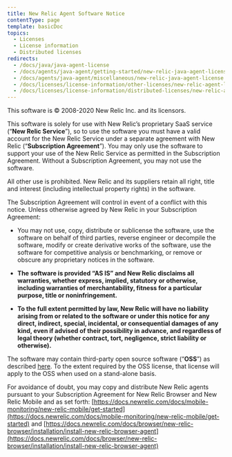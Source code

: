 ```yaml
---
title: New Relic Agent Software Notice
contentType: page
template: basicDoc
topics:
  - Licenses
  - License information
  - Distributed licenses
redirects:
  - /docs/java/java-agent-license
  - /docs/agents/java-agent/getting-started/new-relic-java-agent-license
  - /docs/agents/java-agent/miscellaneous/new-relic-java-agent-license
  - /docs/licenses/license-information/other-licenses/new-relic-agent-license
  - /docs/licenses/license-information/distributed-licenses/new-relic-agent-license
---
```


This software is © 2008-2020 New Relic Inc. and its licensors.

This software is solely for use with New Relic’s proprietary SaaS service (“**New Relic Service**”), so to use the software you must have a valid account for the New Relic Service under a separate agreement with New Relic (“**Subscription Agreement**”). You may only use the software to support your use of the New Relic Service as permitted in the Subscription Agreement. Without a Subscription Agreement, you may not use the software.

All other use is prohibited. New Relic and its suppliers retain all right, title and interest (including intellectual property rights) in the software.

The Subscription Agreement will control in event of a conflict with this notice. Unless otherwise agreed by New Relic in your Subscription Agreement:

* You may not use, copy, distribute or sublicense the software, use the software on behalf of third parties, reverse engineer or decompile the software, modify or create derivative works of the software, use the software for competitive analysis or benchmarking, or remove or obscure any proprietary notices in the software.

* **The software is provided “AS IS” and New Relic disclaims all warranties, whether express, implied, statutory or otherwise, including warranties of merchantability, fitness for a particular purpose, title or noninfringement.**

* **To the full extent permitted by law, New Relic will have no liability arising from or related to the software or under this notice for any direct, indirect, special, incidental, or consequential damages of any kind, even if advised of their possibility in advance, and regardless of legal theory (whether contract, tort, negligence, strict liability or otherwise).**

The software may contain third-party open source software (“**OSS**”) as described [here](https://docs.newrelic.com/docs/licenses/product-or-service-licenses). To the extent required by the OSS license, that license will apply to the OSS when used on a stand-alone basis.

For avoidance of doubt, you may copy and distribute New Relic agents pursuant to your Subscription Agreement for New Relic Browser and New Relic Mobile and as set forth: [https://docs.newrelic.com/docs/mobile-monitoring/new-relic-mobile/get-started](https://docs.newrelic.com/docs/mobile-monitoring/new-relic-mobile/get-started) and [https://docs.newrelic.com/docs/browser/new-relic-browser/installation/install-new-relic-browser-agent](https://docs.newrelic.com/docs/browser/new-relic-browser/installation/install-new-relic-browser-agent)

